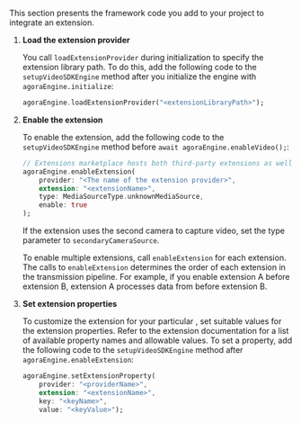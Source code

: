<PlatformWrapper platform="flutter">

This section presents the framework code you add to your <Vpl k="NAME" /> project to integrate an extension.

1.  **Load the extension provider**

    You call `loadExtensionProvider` during <Vg k="ENGINE" /> initialization to specify the extension library path. To do this, add the following code to the `setupVideoSDKEngine` method after you initialize the engine with `agoraEngine.initialize`:

    ``` dart
    agoraEngine.loadExtensionProvider("<extensionLibraryPath>");
    ````

1.  **Enable the extension**

    To enable the extension, add the following code to the `setupVideoSDKEngine` method before `await agoraEngine.enableVideo();`:

    ``` dart
    // Extensions marketplace hosts both third-party extensions as well as those developed by Agora. To use an Agora extensions, you do not need to call addExtension or enableExtension.
    agoraEngine.enableExtension(
        provider: "<The name of the extension provider>",
        extension: "<extensionName>",
        type: MediaSourceType.unknownMediaSource,
        enable: true
    );
    ```
    If the extension uses the second camera to capture video, set the type parameter to `secondaryCameraSource`.

    To enable multiple extensions, call `enableExtension` for each extension. The calls to `enableExtension` determines the order of each extension in the transmission pipeline. For example, if you enable extension A before extension B, extension A processes data from <Vg k="VSDK" /> before extension B.

1. **Set extension properties**

    To customize the extension for your particular <Vpl k="CLIENT" />, set suitable values for the extension properties. Refer to the extension documentation for a list of available property names and allowable values. To set a property, add the following code to the `setupVideoSDKEngine` method after `agoraEngine.enableExtension`:

    ``` dart
    agoraEngine.setExtensionProperty(
        provider: "<providerName>",
        extension: "<extensionName>",
        key: "<keyName>",
        value: "<keyValue>");
    ```

</PlatformWrapper>
